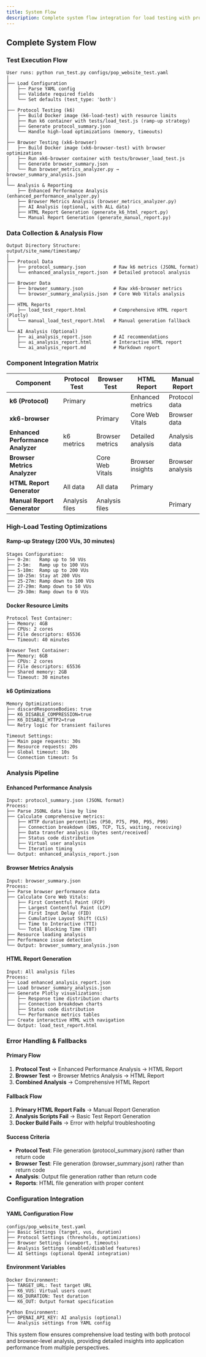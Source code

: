 ```yaml
---
title: System Flow
description: Complete system flow integration for load testing with protocol and browser testing
---
```


## Complete System Flow

### Test Execution Flow

```
User runs: python run_test.py configs/pop_website_test.yaml
│
├── Load Configuration
│   ├── Parse YAML config
│   ├── Validate required fields
│   └── Set defaults (test_type: 'both')
│
├── Protocol Testing (k6)
│   ├── Build Docker image (k6-load-test) with resource limits
│   ├── Run k6 container with tests/load_test.js (ramp-up strategy)
│   ├── Generate protocol_summary.json
│   └── Handle high-load optimizations (memory, timeouts)
│
├── Browser Testing (xk6-browser)
│   ├── Build Docker image (xk6-browser-test) with browser optimizations
│   ├── Run xk6-browser container with tests/browser_load_test.js
│   ├── Generate browser_summary.json
│   └── Run browser_metrics_analyzer.py → browser_summary_analysis.json
│
└── Analysis & Reporting
    ├── Enhanced Performance Analysis (enhanced_performance_analyzer.py)
    ├── Browser Metrics Analysis (browser_metrics_analyzer.py)
    ├── AI Analysis (optional, with ALL data)
    ├── HTML Report Generation (generate_k6_html_report.py)
    └── Manual Report Generation (generate_manual_report.py)
```

### Data Collection & Analysis Flow

```
Output Directory Structure:
output/site_name/timestamp/
│
├── Protocol Data
│   ├── protocol_summary.json          # Raw k6 metrics (JSONL format)
│   └── enhanced_analysis_report.json  # Detailed protocol analysis
│
├── Browser Data
│   ├── browser_summary.json           # Raw xk6-browser metrics
│   └── browser_summary_analysis.json  # Core Web Vitals analysis
│
├── HTML Reports
│   ├── load_test_report.html          # Comprehensive HTML report (Plotly)
│   └── manual_load_test_report.html   # Manual generation fallback
│
└── AI Analysis (Optional)
    ├── ai_analysis_report.json        # AI recommendations
    ├── ai_analysis_report.html        # Interactive HTML report
    └── ai_analysis_report.md          # Markdown report
```

### Component Integration Matrix

| Component | Protocol Test | Browser Test | HTML Report | Manual Report |
|-----------|---------------|--------------|-------------|---------------|
| **k6 (Protocol)** | Primary | | Enhanced metrics | Protocol data |
| **xk6-browser** | | Primary | Core Web Vitals | Browser data |
| **Enhanced Performance Analyzer** | k6 metrics | Browser metrics | Detailed analysis | Analysis data |
| **Browser Metrics Analyzer** | | Core Web Vitals | Browser insights | Browser analysis |
| **HTML Report Generator** | All data | All data | Primary | |
| **Manual Report Generator** | Analysis files | Analysis files | | Primary |

### High-Load Testing Optimizations

#### Ramp-up Strategy (200 VUs, 30 minutes)
```
Stages Configuration:
├── 0-2m:   Ramp up to 50 VUs
├── 2-5m:   Ramp up to 100 VUs  
├── 5-10m:  Ramp up to 200 VUs
├── 10-25m: Stay at 200 VUs
├── 25-27m: Ramp down to 100 VUs
├── 27-29m: Ramp down to 50 VUs
└── 29-30m: Ramp down to 0 VUs
```

#### Docker Resource Limits
```
Protocol Test Container:
├── Memory: 4GB
├── CPUs: 2 cores
├── File descriptors: 65536
└── Timeout: 40 minutes

Browser Test Container:
├── Memory: 6GB
├── CPUs: 2 cores
├── File descriptors: 65536
├── Shared memory: 2GB
└── Timeout: 30 minutes
```

#### k6 Optimizations
```
Memory Optimizations:
├── discardResponseBodies: true
├── K6_DISABLE_COMPRESSION=true
├── K6_DISABLE_HTTP2=true
└── Retry logic for transient failures

Timeout Settings:
├── Main page requests: 30s
├── Resource requests: 20s
├── Global timeout: 10s
└── Connection timeout: 5s
```

### Analysis Pipeline

#### Enhanced Performance Analysis
```
Input: protocol_summary.json (JSONL format)
Process:
├── Parse JSONL data line by line
├── Calculate comprehensive metrics:
│   ├── HTTP duration percentiles (P50, P75, P90, P95, P99)
│   ├── Connection breakdown (DNS, TCP, TLS, waiting, receiving)
│   ├── Data transfer analysis (bytes sent/received)
│   ├── Status code distribution
│   ├── Virtual user analysis
│   └── Iteration timing
└── Output: enhanced_analysis_report.json
```

#### Browser Metrics Analysis
```
Input: browser_summary.json
Process:
├── Parse browser performance data
├── Calculate Core Web Vitals:
│   ├── First Contentful Paint (FCP)
│   ├── Largest Contentful Paint (LCP)
│   ├── First Input Delay (FID)
│   ├── Cumulative Layout Shift (CLS)
│   ├── Time to Interactive (TTI)
│   └── Total Blocking Time (TBT)
├── Resource loading analysis
├── Performance issue detection
└── Output: browser_summary_analysis.json
```

#### HTML Report Generation
```
Input: All analysis files
Process:
├── Load enhanced_analysis_report.json
├── Load browser_summary_analysis.json
├── Generate Plotly visualizations:
│   ├── Response time distribution charts
│   ├── Connection breakdown charts
│   ├── Status code distribution
│   └── Performance metrics tables
├── Create interactive HTML with navigation
└── Output: load_test_report.html
```

### Error Handling & Fallbacks

#### Primary Flow
1. **Protocol Test** → Enhanced Performance Analysis → HTML Report
2. **Browser Test** → Browser Metrics Analysis → HTML Report
3. **Combined Analysis** → Comprehensive HTML Report

#### Fallback Flow
1. **Primary HTML Report Fails** → Manual Report Generation
2. **Analysis Scripts Fail** → Basic Test Report Generation
3. **Docker Build Fails** → Error with helpful troubleshooting

#### Success Criteria
- **Protocol Test**: File generation (protocol_summary.json) rather than return code
- **Browser Test**: File generation (browser_summary.json) rather than return code
- **Analysis**: Output file generation rather than return code
- **Reports**: HTML file generation with proper content

### Configuration Integration

#### YAML Configuration Flow
```
configs/pop_website_test.yaml
├── Basic Settings (target, vus, duration)
├── Protocol Settings (thresholds, optimizations)
├── Browser Settings (viewport, timeouts)
├── Analysis Settings (enabled/disabled features)
└── AI Settings (optional OpenAI integration)
```

#### Environment Variables
```
Docker Environment:
├── TARGET_URL: Test target URL
├── K6_VUS: Virtual users count
├── K6_DURATION: Test duration
└── K6_OUT: Output format specification

Python Environment:
├── OPENAI_API_KEY: AI analysis (optional)
└── Analysis settings from YAML config
```

This system flow ensures comprehensive load testing with both protocol and browser-level analysis, providing detailed insights into application performance from multiple perspectives.
